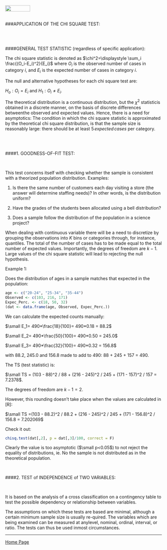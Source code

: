 <br>
<a href="http://rinterested.github.io/statistics/index.html">
<img HEIGHT="20" WIDTH="80" src="https://cloud.githubusercontent.com/assets/9312897/10556783/a27a26fa-745c-11e5-9b1a-2d5bd737387a.PNG"></a>
<br><br>

###APPLICATION OF THE CHI SQUARE TEST:


<br><br>

####GENERAL TEST STATISTIC (regardless of specific application):

The chi square statistic is denoted as $\chi^2=\displaystyle \sum_i \frac{(O_i-E_i)^2}{E_i}$ where $O_i$ is the observed number of cases in category $i$, and $E_i$ is the expected number of cases in category $i$. 


The null and alternative hypotheses for each chi square test are:

$H_o: O_i=E_i$ and $H_1:O_i\neq E_i$.

The theoretical distribution is a continuous distribution, but the $\chi^2$ statisticis obtained in a discrete manner, on the basis of discrete differences betweenthe observed and expected values. Hence, there is a need for asymptotics: The condition in which the chi square statistic is approximated by the theoretical chi square distribution, is that the sample size is reasonably large: there should be at least $5 \,expected \,cases$ per category.

<br><br>

####1. GOODNESS-OF-FIT TEST:

<br>

This test concerns itself with checking whether the sample is consistent with a theorized population distribution. Examples:

1. Is there the same number of customers each day visiting a store (the answer will determine staffing needs)? In other words, is the distribution uniform?

2. Have the grades of the students been allocated using a bell distribution?

3. Does a sample follow the distribution of the population in a science project?

When dealing with continuous variable there will be a need to discretize by grouping the observations into $K$ bins or categories through, for instance, quantiles. The total of the number of cases has to be made equal to the total number of expected values. Importantly, the degrees of freedom are $k-1$. Large values of the chi square statistic will lead to rejecting the null hypothesis.

Example 1:

Does the distribution of ages in a sample matches that expected in the population:

```r
age <- c("20-24", "25-34", "35-44")
Observed <- c(103, 216, 171)
Expec_Perc. <- c(18, 50, 32)
(dat <- data.frame(age, Observed, Expec_Perc.))
```

We can calculate the expected counts manually:

$\small E_1= 490*\frac{18}{100}= 490*0.18 = 88.2$

$\small E_2= 490*\frac{50}{100}= 490*0.50 = 245.0$

$\small E_3= 490*\frac{32}{100}= 490*0.32 = 156.8$

with 88.2, 245.0 and 156.8 made to add to 490: 88 + 245 + 157 = 490.

The TS (test statistic) is:

$\small TS = (103 - 88)^2 / 88 + (216 - 245)^2 / 245 + (171 - 157)^2 / 157 = 7.2378$.

The degrees of freedom are $k - 1 = 2$.

However, this rounding doesn't take place when the values are calculated in [R]:

$\small TS =(103 - 88.2)^2 / 88.2 + (216 - 245)^2 / 245 + (171 - 156.8)^2 / 156.8 = 7.202069$

Check it out:

```r
chisq.test(dat[,2], p = dat[,3]/100, correct = F)
```

Clearly the value is too asymptotic ($\small p<0.05$) to not reject the equality of distributions, ie. No the sample is not distributed as in the theoretical population.

<br>

####2. TEST of INDEPENDENCE of TWO VARIABLES:

<br>

It is based on the analysis of a cross classification on a contingency table to test the possible dependency or relationship between variables.

The assumptions on which these tests are based are minimal, although a certain minimum sample size is usually re-quired. The variables which are being examined can be measured at anylevel, nominal, ordinal, interval, or ratio.  The tests can thus be used inmost circumstances.


---

<a href="http://rinterested.github.io/statistics/index.html">Home Page</a>
